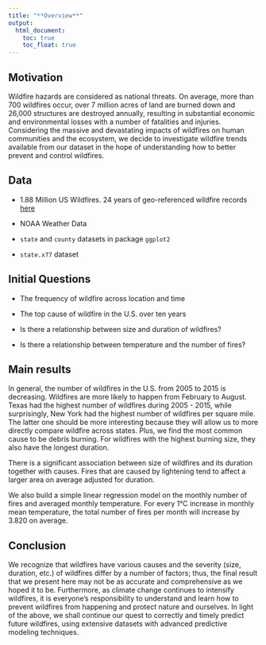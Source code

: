 ```yaml
---
title: "**Overview**"
output:
  html_document: 
    toc: true
    toc_float: true
---
```


## **Motivation**

Wildfire hazards are considered as national threats. On average, more than 700 wildfires occur, over 7 million acres of land are burned down and 26,000 structures are destroyed annually, resulting in substantial economic and environmental losses with a number of fatalities and injuries. Considering the massive and devastating impacts of wildfires on human communities and the ecosystem, we decide to investigate wildfire trends available from our dataset in the hope of understanding how to better prevent and control wildfires. 

## **Data**

* 1.88 Million US Wildfires. 24 years of geo-referenced wildfire records   [here](https://www.kaggle.com/rtatman/188-million-us-wildfires)

* NOAA Weather Data

* `state` and `county` datasets in package `ggplot2`

* `state.x77` dataset

## **Initial Questions**

* The frequency of wildfire across location and time

* The top cause of wildfire in the U.S. over ten years

* Is there a relationship between size and duration of wildfires?

* Is there a relationship between temperature and the number of fires?

## **Main results**
In general, the number of wildfires in the U.S. from 2005 to 2015 is decreasing. Wildfires are more likely to happen from February to August. Texas had the highest number of wildfires during 2005 - 2015, while surprisingly, New York had the highest number of wildfires per square mile. The latter one should be more interesting because they will allow us to more directly compare wildfire across states. Plus, we find the most common cause to be debris burning. For wildfires with the highest burning size, they also have the longest duration. 

There is a significant association between size of wildfires and its duration together with causes. Fires that are caused by lightening tend to affect a larger area on average adjusted for duration.

We also build a simple linear regression model on the monthly number of fires and averaged monthly temperature. For every 1°C increase in monthly mean temperature, the total number of fires per month will increase by 3.820 on average.

## **Conclusion**
We recognize that wildfires have various causes and the severity (size, duration, etc.) of wildfires differ by a number of factors; thus, the final result that we present here may not be as accurate and comprehensive as we hoped it to be. Furthermore, as climate change continues to intensify wildfires, it is everyone's responsibility to understand and learn how to prevent wildfires from happening and protect nature and ourselves. In light of the above, we shall continue our quest to correctly and timely predict future wildfires, using extensive datasets with advanced predictive modeling techniques. 
